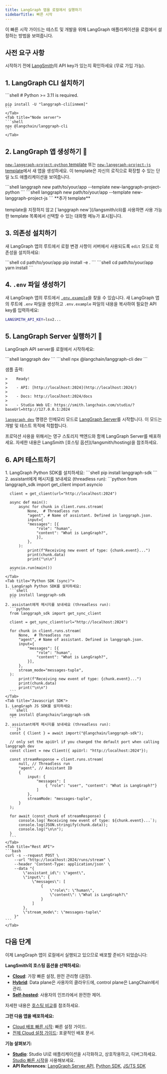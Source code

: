 ```yaml
---
title: LangGraph 앱을 로컬에서 실행하기
sidebarTitle: 빠른 시작
---
```


이 빠른 시작 가이드는 테스트 및 개발을 위해 LangGraph 애플리케이션을 로컬에서 설정하는 방법을 보여줍니다.

## 사전 요구 사항

시작하기 전에 [LangSmith](https://smith.langchain.com/settings)의 API key가 있는지 확인하세요 (무료 가입 가능).

## 1. LangGraph CLI 설치하기

<Tabs>
    <Tab title="Python server">
    ```shell
    # Python >= 3.11 is required.

    pip install -U "langgraph-cli[inmem]"
    ```
    </Tab>
    <Tab title="Node server">
    ```shell
    npx @langchain/langgraph-cli
    ```
    </Tab>
</Tabs>

## 2. LangGraph 앱 생성하기 🌱

[`new-langgraph-project-python` template](https://github.com/langchain-ai/new-langgraph-project) 또는 [`new-langgraph-project-js` template](https://github.com/langchain-ai/new-langgraphjs-project)에서 새 앱을 생성하세요. 이 template은 자신의 로직으로 확장할 수 있는 단일 노드 애플리케이션을 보여줍니다.

<Tabs>
    <Tab title="Python server">
    ```shell
    langgraph new path/to/your/app --template new-langgraph-project-python
    ```
    </Tab>
    <Tab title="Node server">
    ```shell
    langgraph new path/to/your/app --template new-langgraph-project-js
    ```
    </Tab>
</Tabs>

<Tip>
**추가 template**<br></br>
template을 지정하지 않고 [`langgraph new`](/langsmith/cli)를 사용하면 사용 가능한 template 목록에서 선택할 수 있는 대화형 메뉴가 표시됩니다.
</Tip>

## 3. 의존성 설치하기

새 LangGraph 앱의 루트에서 로컬 변경 사항이 서버에서 사용되도록 `edit` 모드로 의존성을 설치하세요:

<Tabs>
    <Tab title="Python server">
    ```shell
    cd path/to/your/app
    pip install -e .
    ```
    </Tab>
    <Tab title="Node server">
    ```shell
    cd path/to/your/app
    yarn install
    ```
    </Tab>
</Tabs>

## 4. `.env` 파일 생성하기

새 LangGraph 앱의 루트에서 [`.env.example`](/langsmith/application-structure#configuration-file)을 찾을 수 있습니다. 새 LangGraph 앱의 루트에 `.env` 파일을 생성하고 `.env.example` 파일의 내용을 복사하여 필요한 API key를 입력하세요:

```bash
LANGSMITH_API_KEY=lsv2...
```

## 5. LangGraph Server 실행하기 🚀

LangGraph API server를 로컬에서 시작하세요:

<Tabs>
    <Tab title="Python server">
    ```shell
    langgraph dev
    ```
    </Tab>
    <Tab title="Node server">
    ```shell
    npx @langchain/langgraph-cli dev
    ```
    </Tab>
</Tabs>

샘플 출력:

```
>    Ready!
>
>    - API: [http://localhost:2024](http://localhost:2024/)
>
>    - Docs: http://localhost:2024/docs
>
>    - Studio Web UI: https://smith.langchain.com/studio/?baseUrl=http://127.0.0.1:2024
```

[`langgraph dev`](/langsmith/cli) 명령은 인메모리 모드로 [LangGraph Server](/langsmith/langgraph-server)를 시작합니다. 이 모드는 개발 및 테스트 목적에 적합합니다.

<Tip>
프로덕션 사용을 위해서는 영구 스토리지 백엔드와 함께 LangGraph Server를 배포하세요. 자세한 내용은 LangSmith [호스팅 옵션](/langsmith/hosting)을 참조하세요.
</Tip>

## 6. API 테스트하기

<Tabs>
    <Tab title="Python SDK (async)">
    1. LangGraph Python SDK를 설치하세요:
      ```shell
      pip install langgraph-sdk
      ```
    2. assistant에게 메시지를 보내세요 (threadless run):
      ```python
      from langgraph_sdk import get_client
      import asyncio

      client = get_client(url="http://localhost:2024")

      async def main():
          async for chunk in client.runs.stream(
              None,  # Threadless run
              "agent", # Name of assistant. Defined in langgraph.json.
              input={
              "messages": [{
                  "role": "human",
                  "content": "What is LangGraph?",
                  }],
              },
          ):
              print(f"Receiving new event of type: {chunk.event}...")
              print(chunk.data)
              print("\n\n")

      asyncio.run(main())
      ```
    </Tab>
    <Tab title="Python SDK (sync)">
    1. LangGraph Python SDK를 설치하세요:
      ```shell
      pip install langgraph-sdk
      ```
    2. assistant에게 메시지를 보내세요 (threadless run):
      ```python
      from langgraph_sdk import get_sync_client

      client = get_sync_client(url="http://localhost:2024")

      for chunk in client.runs.stream(
          None,  # Threadless run
          "agent", # Name of assistant. Defined in langgraph.json.
          input={
              "messages": [{
                  "role": "human",
                  "content": "What is LangGraph?",
              }],
          },
          stream_mode="messages-tuple",
      ):
          print(f"Receiving new event of type: {chunk.event}...")
          print(chunk.data)
          print("\n\n")
      ```
    </Tab>
    <Tab title="Javascript SDK">
    1. LangGraph JS SDK를 설치하세요:
      ```shell
      npm install @langchain/langgraph-sdk
      ```
    2. assistant에게 메시지를 보내세요 (threadless run):
      ```js
      const { Client } = await import("@langchain/langgraph-sdk");

      // only set the apiUrl if you changed the default port when calling langgraph dev
      const client = new Client({ apiUrl: "http://localhost:2024"});

      const streamResponse = client.runs.stream(
          null, // Threadless run
          "agent", // Assistant ID
          {
              input: {
                  "messages": [
                      { "role": "user", "content": "What is LangGraph?"}
                  ]
              },
              streamMode: "messages-tuple",
          }
      );

      for await (const chunk of streamResponse) {
          console.log(`Receiving new event of type: ${chunk.event}...`);
          console.log(JSON.stringify(chunk.data));
          console.log("\n\n");
      }
      ```
    </Tab>
    <Tab title="Rest API">
    ```bash
    curl -s --request POST \
        --url "http://localhost:2024/runs/stream" \
        --header 'Content-Type: application/json' \
        --data "{
            \"assistant_id\": \"agent\",
            \"input\": {
                \"messages\": [
                    {
                        \"role\": \"human\",
                        \"content\": \"What is LangGraph?\"
                    }
                ]
            },
            \"stream_mode\": \"messages-tuple\"
        }"
    ```
    </Tab>
</Tabs>

## 다음 단계

이제 LangGraph 앱이 로컬에서 실행되고 있으므로 배포할 준비가 되었습니다:

**LangSmith의 호스팅 옵션을 선택하세요:**
- [**Cloud**](/langsmith/cloud): 가장 빠른 설정, 완전 관리형 (권장).
- [**Hybrid**](/langsmith/hybrid): <Tooltip tip="LangGraph Server와 에이전트가 실행되는 런타임 환경입니다.">Data plane</Tooltip>은 사용자의 클라우드에, <Tooltip tip="배포를 관리하기 위한 LangSmith UI 및 API입니다.">control plane</Tooltip>은 LangChain에서 관리.
- [**Self-hosted**](/langsmith/self-hosted): 사용자의 인프라에서 완전한 제어.

자세한 내용은 [호스팅 비교](/langsmith/hosting)를 참조하세요.

**그런 다음 앱을 배포하세요:**
- [Cloud 배포 빠른 시작](/langsmith/deployment-quickstart): 빠른 설정 가이드.
- [전체 Cloud 설정 가이드](/langsmith/deploy-to-cloud): 포괄적인 배포 문서.

**기능 살펴보기:**
- **[Studio](/langsmith/studio)**: Studio UI로 애플리케이션을 시각화하고, 상호작용하고, 디버그하세요. [Studio 빠른 시작](/langsmith/quick-start-studio)을 사용해보세요.
- **API References**: [LangGraph Server API](https://langchain-ai.github.io/langgraph/cloud/reference/api/api_ref/), [Python SDK](/langsmith/langgraph-python-sdk), [JS/TS SDK](/langsmith/langgraph-js-ts-sdk)